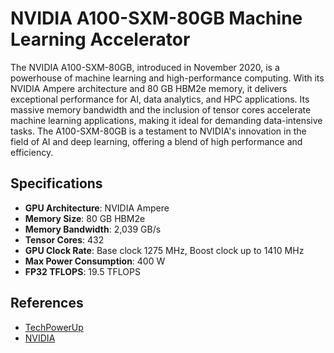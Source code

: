 # NVIDIA A100-SXM-80GB Machine Learning Accelerator

The NVIDIA A100-SXM-80GB, introduced in November 2020, is a powerhouse of machine learning and high-performance computing. With its NVIDIA Ampere architecture and 80 GB HBM2e memory, it delivers exceptional performance for AI, data analytics, and HPC applications. Its massive memory bandwidth and the inclusion of tensor cores accelerate machine learning applications, making it ideal for demanding data-intensive tasks. The A100-SXM-80GB is a testament to NVIDIA's innovation in the field of AI and deep learning, offering a blend of high performance and efficiency.

## Specifications

- **GPU Architecture**: NVIDIA Ampere
- **Memory Size**: 80 GB HBM2e
- **Memory Bandwidth**: 2,039 GB/s
- **Tensor Cores**: 432
- **GPU Clock Rate**: Base clock 1275 MHz, Boost clock up to 1410 MHz
- **Max Power Consumption**: 400 W
- **FP32 TFLOPS**: 19.5 TFLOPS

## References

- [TechPowerUp](https://www.techpowerup.com/gpu-specs/a100-sxm4-80-gb.c3746)
- [NVIDIA](https://www.nvidia.com/en-us/data-center/a100/)

